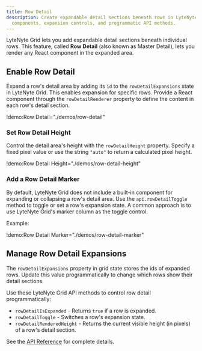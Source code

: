 ```yaml
---
title: Row Detail
description: Create expandable detail sections beneath rows in LyteNyte Grid with customizable React
  components, expansion controls, and programmatic API methods.
---
```


LyteNyte Grid lets you add expandable detail sections beneath individual rows.
This feature, called **Row Detail** (also known as Master Detail),
lets you render any React component in the expanded area.

## Enable Row Detail

Expand a row's detail area by adding its `id` to the `rowDetailExpansions`
state in LyteNyte Grid. This enables expansion for specific rows.
Provide a React component through the `rowDetailRenderer` property
to define the content in each row's detail section.

!demo:Row Detail="./demos/row-detail"

### Set Row Detail Height

Control the detail area's height with the `rowDetailHeight`
property. Specify a fixed pixel value or use the
string `"auto"` to return a calculated pixel height.

!demo:Row Detail Height="./demos/row-detail-height"

### Add a Row Detail Marker

By default, LyteNyte Grid does not include a built-in component
for expanding or collapsing a row's detail area. Use the
`api.rowDetailToggle` method to toggle or set a row's expansion state.
A common approach is to use LyteNyte Grid's marker column as the toggle control.

Example:

!demo:Row Detail Marker="./demos/row-detail-marker"

## Manage Row Detail Expansions

The `rowDetailExpansions` property in grid state stores
the ids of expanded rows. Update this value programmatically
to change which rows show their detail sections.

Use these LyteNyte Grid API methods to control row detail programmatically:

- `rowDetailIsExpanded` - Returns `true` if a row is expanded.
- `rowDetailToggle` - Switches a row's expansion state.
- `rowDetailRenderedHeight` - Returns the current visible height (in pixels) of a row's detail section.

See the [API Reference](/docs/reference/overview) for complete details.
